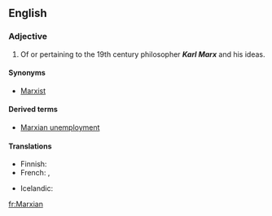 {{wikipedia|Karl Marx}}
==English==

===Adjective===
{{en-adj}}

# Of or pertaining to the 19th century philosopher '''''Karl Marx''''' and his ideas.

====Synonyms====
* [[Marxist]]

====Derived terms====
* [[Marxian unemployment]]

====Translations====
{{trans-top|of or pertaining to Karl Marx and his ideas}}
* Finnish: {{t-|fi|marxilainen}}
* French: {{t+|fr|marxien}},  {{t|fr|marxiste|m|f}}
{{trans-mid}}
* Icelandic: {{t|is|marxískur}}
{{trans-bottom}}

[[fr:Marxian]]